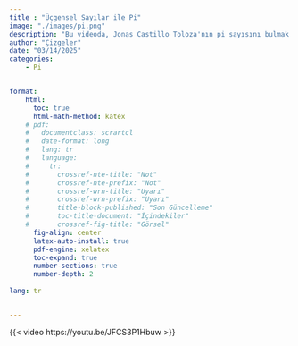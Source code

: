 ```yaml
---
title : "Üçgensel Sayılar ile Pi"
image: "./images/pi.png"
description: "Bu videoda, Jonas Castillo Toloza'nın pi sayısını bulmak için üçgensel sayıları kullandığı ilginç bir yöntemi açıklıyoruz."
author: "Çizgeler"
date: "03/14/2025"
categories:
    - Pi


format: 
    html:
      toc: true
      html-math-method: katex
    # pdf:
    #   documentclass: scrartcl
    #   date-format: long
    #   lang: tr
    #   language:
    #     tr:
    #       crossref-nte-title: "Not"
    #       crossref-nte-prefix: "Not"
    #       crossref-wrn-title: "Uyarı"
    #       crossref-wrn-prefix: "Uyarı"
    #       title-block-published: "Son Güncelleme"
    #       toc-title-document: "İçindekiler"
    #       crossref-fig-title: "Görsel"
      fig-align: center
      latex-auto-install: true
      pdf-engine: xelatex
      toc-expand: true
      number-sections: true
      number-depth: 2 
      
lang: tr


---
```


{{< video https://youtu.be/JFCS3P1Hbuw >}}

